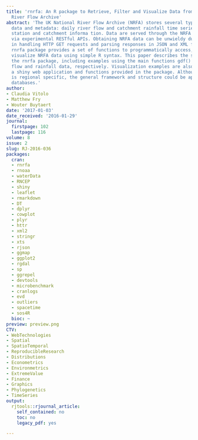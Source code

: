 ```yaml
---
title: 'rnrfa: An R package to Retrieve, Filter and Visualize Data from the UK National
  River Flow Archive'
abstract: 'The UK National River Flow Archive (NRFA) stores several types of hydrological
  data and metadata: daily river flow and catchment rainfall time series, gauging
  station and catchment informa tion. Data are served through the NRFA web services
  via experimental RESTful APIs. Obtaining NRFA data can be unwieldy due to complexities
  in handling HTTP GET requests and parsing responses in JSON and XML formats. The
  rnrfa package provides a set of functions to programmatically access, filter, and
  visualize NRFA data using simple R syntax. This paper describes the structure of
  the rnrfa package, including examples using the main functions gdf() and cmr() for
  flow and rainfall data, respectively. Visualization examples are also provided with
  a shiny web application and functions provided in the package. Although this package
  is regional specific, the general framework and structure could be applied to similar
  databases.'
author:
- Claudia Vitolo
- Matthew Fry
- Wouter Buytaert
date: '2017-01-03'
date_received: '2016-01-29'
journal:
  firstpage: 102
  lastpage: 116
volume: 8
issue: 2
slug: RJ-2016-036
packages:
  cran:
  - rnrfa
  - rnoaa
  - waterData
  - RNCEP
  - shiny
  - leaflet
  - rmarkdown
  - DT
  - dplyr
  - cowplot
  - plyr
  - httr
  - xml2
  - stringr
  - xts
  - rjson
  - ggmap
  - ggplot2
  - rgdal
  - sp
  - ggrepel
  - devtools
  - microbenchmark
  - cranlogs
  - evd
  - outliers
  - spacetime
  - sos4R
  bioc: ~
preview: preview.png
CTV:
- WebTechnologies
- Spatial
- SpatioTemporal
- ReproducibleResearch
- Distributions
- Econometrics
- Environmetrics
- ExtremeValue
- Finance
- Graphics
- Phylogenetics
- TimeSeries
output:
  rjtools::rjournal_article:
    self_contained: no
    toc: no
    legacy_pdf: yes

---
```

